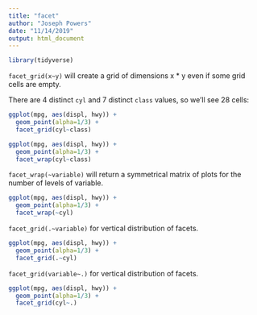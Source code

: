 ```yaml
---
title: "facet"
author: "Joseph Powers"
date: "11/14/2019"
output: html_document
---
```


```r
library(tidyverse)
```

`facet_grid(x~y)` will create a grid of dimensions x * y even if some grid cells are empty. 

There are 4 distinct `cyl` and 7 distinct `class` values, so we'll see 28 cells:
```r
ggplot(mpg, aes(displ, hwy)) + 
  geom_point(alpha=1/3) + 
  facet_grid(cyl~class)
```

```r
ggplot(mpg, aes(displ, hwy)) + 
  geom_point(alpha=1/3) + 
  facet_wrap(cyl~class)
```

`facet_wrap(~variable)` will return a symmetrical matrix of plots for the number of levels of variable.
```r
ggplot(mpg, aes(displ, hwy)) + 
  geom_point(alpha=1/3) + 
  facet_wrap(~cyl)
```

`facet_grid(.~variable)` for vertical distribution of facets. 
```r
ggplot(mpg, aes(displ, hwy)) + 
  geom_point(alpha=1/3) + 
  facet_grid(.~cyl)
```

`facet_grid(variable~.)` for vertical distribution of facets. 
```r
ggplot(mpg, aes(displ, hwy)) + 
  geom_point(alpha=1/3) + 
  facet_grid(cyl~.)
```

